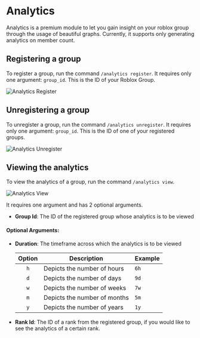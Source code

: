 
# Analytics

Analytics is a premium module to let you gain insight on your roblox group through the usage of beautiful graphs. Currently,
it supports only generating analytics on member count.

## Registering a group

To register a group, run the command `/analytics register`. It requires only one argument: `group_id`. This is the ID of your Roblox
Group.

<div className="bg-gradient-to-r from-blue-400 to-pink-500 flex py-2 md:py-4 xl:py-8 px-1 md:px-4 xl:px-6 rounded-sm">
  <Image
    src={analytics_register}
    alt="Analytics Register"
    className="rounded-md shadow-xl"
    placeholder="blur"
  />
</div>

## Unregistering a group

To unregister a group, run the command `/analytics unregister`. It requires only one argument: `group_id`. This is the ID of one
of your registered groups.

<div className="bg-gradient-to-r from-blue-400 to-pink-500 flex py-2 md:py-4 xl:py-8 px-1 md:px-4 xl:px-6 rounded-sm">
  <Image
    src={analytics_unregister}
    alt="Analytics Unregister"
    className="rounded-md shadow-xl"
    placeholder="blur"
  />
</div>

## Viewing the analytics

To view the analytics of a group, run the command `/analytics view`.

<div className="bg-gradient-to-r from-blue-400 to-pink-500 flex py-2 md:py-4 xl:py-8 px-1 md:px-4 xl:px-6 rounded-sm">
  <Image
    src={analytics_view}
    alt="Analytics View"
    className="rounded-md shadow-xl"
    placeholder="blur"
  />
</div>

It requires one argument and has 2 optional arguments.

- **Group Id**: The ID of the registered group whose analytics is to be viewed

#### Optional Arguments:

- **Duration**: The timeframe across which the analytics is to be viewed

  | Option | Description                  | Example |
  | :----: | ---------------------------- | ------- |
  |  `h`   | Depicts the number of hours  | `6h`    |
  |  `d`   | Depicts the number of days   | `9d`    |
  |  `w`   | Depicts the number of weeks  | `7w`    |
  |  `m`   | Depicts the number of months | `5m`    |
  |  `y`   | Depicts the number of years  | `1y`    |

- **Rank Id**: The ID of a rank from the registered group, if you would like to see the analytics of a certain rank.
